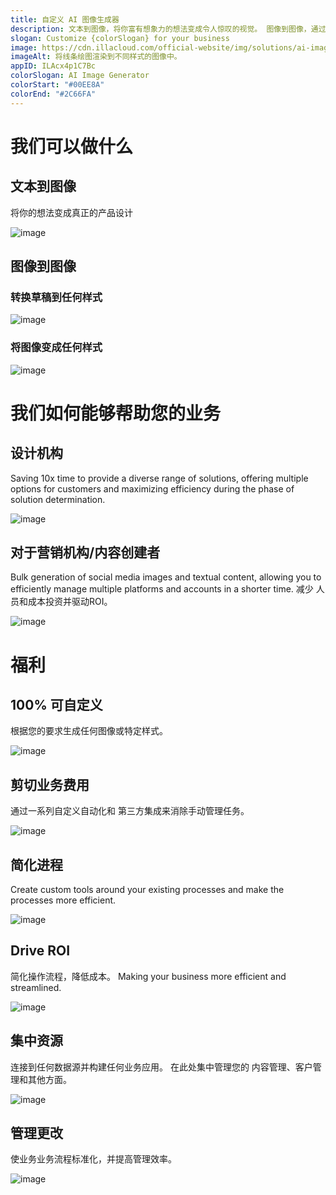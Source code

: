 ```yaml
---
title: 自定义 AI 图像生成器
description: 文本到图像，将你富有想象力的想法变成令人惊叹的视觉。 图像到图像，通过应用艺术风格或根据您的描述修改图像内容，提升您的图像或草稿。
slogan: Customize {colorSlogan} for your business
image: https://cdn.illacloud.com/official-website/img/solutions/ai-image1.svg
imageAlt: 将线条绘图渲染到不同样式的图像中。
appID: ILAcx4p1C7Bc
colorSlogan: AI Image Generator
colorStart: "#00EE8A"
colorEnd: "#2C66FA"
---
```


# 我们可以做什么

## 文本到图像

将你的想法变成真正的产品设计

![image](https://cdn.illacloud.com/official-website/img/solutions/text-to-image.svg)

## 图像到图像

### 转换草稿到任何样式

![image](https://cdn.illacloud.com/official-website/img/solutions/draft-to-image.svg)

### 将图像变成任何样式

![image](https://cdn.illacloud.com/official-website/img/solutions/different-style.svg)

# 我们如何能够帮助您的业务

## 设计机构

Saving 10x time to provide a diverse range of solutions, offering multiple
options for customers and maximizing efficiency during the phase of solution
determination.

![image](https://cdn.illacloud.com/official-website/img/solutions/10x.gif)

## 对于营销机构/内容创建者

Bulk generation of social media images and textual content, allowing you to
efficiently manage multiple platforms and accounts in a shorter time. 减少
人员和成本投资并驱动ROI。

![image](https://cdn.illacloud.com/official-website/img/solutions/social-media.svg)

# 福利

## 100% 可自定义

根据您的要求生成任何图像或特定样式。

![image](https://cdn.illacloud.com/official-website/img/solutions/custom.svg)

## 剪切业务费用

通过一系列自定义自动化和
第三方集成来消除手动管理任务。

![image](https://cdn.illacloud.com/official-website/img/solutions/cut-cost.svg)

## 简化进程

Create custom tools around your existing processes and make the processes more
efficient.

![image](https://cdn.illacloud.com/official-website/img/solutions/process.svg)

## Drive ROI

简化操作流程，降低成本。 Making your business more
efficient and streamlined.

![image](https://cdn.illacloud.com/official-website/img/solutions/roi.svg)

## 集中资源

连接到任何数据源并构建任何业务应用。 在此处集中管理您的
内容管理、客户管理和其他方面。

![image](https://cdn.illacloud.com/official-website/img/solutions/centralize.svg)

## 管理更改

使业务业务流程标准化，并提高管理效率。

![image](https://cdn.illacloud.com/official-website/img/solutions/change.svg)
